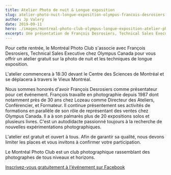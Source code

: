 ```yaml
---
title: Atelier Photo de nuit & Longue exposition
slug: atelier-photo-nuit-longue-exposition-olympus-francois-desrosiers
author: Jp Valery
date: 2019-09-11
hero: ./images/montreal-photo-club-olympus-longue-exposition-atelier-photo.jpg
excerpt: Une présentation de François Desrosiers, Technical Sales Executive chez Olympus.
---
```


Pour cette rentrée, le Montréal Photo Club s'associe avec François Desrosiers, Technical Sales Executive chez Olympus Canada pour vous offrir un atelier gratuit sur la photo de nuit et les techniques de longue exposition.

L'atelier commencera à 18:30 devant le Centre des Sciences de Montréal et se déplacera à travers le Vieux Montréal.

Nous sommes honorés d'avoir François Desrosiers comme présentateur pour cet événement. François travaille en photographie depuis 1987 dont notamment près de 30 ans chez Lozeau comme Directeur des Ateliers, Conférencier, et Formateur. Il continue présentement ses activités de formations en parallèle de son rôle de représentant des ventes chez Olympus Canada.
Il a à son palmarès plus de 20 expositions solos et plusieurs livres. C'est un autodidacte passionné toujours à la recherche de nouvelles expérimentations photographiques.

L'atelier est gratuit et ouvert à tous. Afin de garantir sa qualité, nous devons limiter les places et vous invitons à confirmer votre participation.

Le Montréal Photo Club est un club photographique rassemblant des photographes de tous niveaux et horizons.

[Inscrivez-vous gratuitement à l'événement sur Facebook](https://www.facebook.com/events/929807624019194/)
